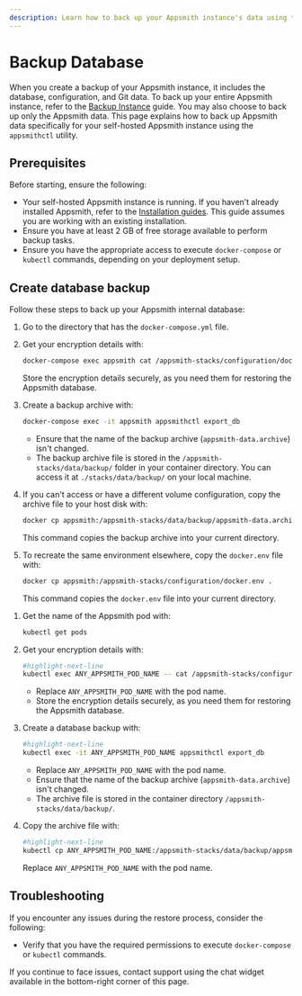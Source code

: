 ```yaml
---
description: Learn how to back up your Appsmith instance's data using the `appsmithctl` command-line utility.
---
```



# Backup Database

When you create a backup of your Appsmith instance, it includes the database, configuration, and Git data. To back up your entire Appsmith instance, refer to the [Backup Instance](/getting-started/setup/instance-management/backup-and-restore/backup-instance) guide. You may also choose to back up only the Appsmith data. This page explains how to back up Appsmith data specifically for your self-hosted Appsmith instance using the `appsmithctl` utility. 

## Prerequisites

Before starting, ensure the following:

- Your self-hosted Appsmith instance is running. If you haven’t already installed Appsmith, refer to the [Installation guides](/getting-started/setup/installation-guides). This guide assumes you are working with an existing installation.
- Ensure you have at least 2 GB of free storage available to perform backup tasks.
- Ensure you have the appropriate access to execute `docker-compose` or `kubectl` commands, depending on your deployment setup.

## Create database backup

Follow these steps to back up your Appsmith internal database:

<Tabs queryString="current-command-type">
<TabItem label="Docker" value="docker-commands">

1. Go to the directory that has the `docker-compose.yml` file.

2. Get your encryption details with:

      ```bash
      docker-compose exec appsmith cat /appsmith-stacks/configuration/docker.env | grep ENCRYPTION
      ```
      Store the encryption details securely, as you need them for restoring the Appsmith database.

3. Create a backup archive with:

      ```bash
      docker-compose exec -it appsmith appsmithctl export_db
      ```

      * Ensure that the name of the backup archive (`appsmith-data.archive`) isn't changed. 
      * The backup archive file is stored in the `/appsmith-stacks/data/backup/` folder in your container directory. You can access it at `./stacks/data/backup/` on your local machine.

4. If you can't access or have a different volume configuration, copy the archive file to your host disk with:

      ```bash
      docker cp appsmith:/appsmith-stacks/data/backup/appsmith-data.archive .
      ```
      This command copies the backup archive into your current directory.

5. To recreate the same environment elsewhere, copy the `docker.env` file with:

      ```bash
      docker cp appsmith:/appsmith-stacks/configuration/docker.env .
      ```
      This command copies the `docker.env` file into your current directory.

</TabItem>

<TabItem label="Kubernetes" value="kubernetes-commands">

1. Get the name of the Appsmith pod with:

      ```bash
      kubectl get pods
      ```

2. Get your encryption details with:

      ```bash
      #highlight-next-line
      kubectl exec ANY_APPSMITH_POD_NAME -- cat /appsmith-stacks/configuration/docker.env | grep ENCRYPTION
      ```
      * Replace `ANY_APPSMITH_POD_NAME` with the pod name. 
      * Store the encryption details securely, as you need them for restoring the Appsmith database.

3. Create a database backup with:

      ```bash
      #highlight-next-line
      kubectl exec -it ANY_APPSMITH_POD_NAME appsmithctl export_db
      ```

      * Replace `ANY_APPSMITH_POD_NAME` with the pod name.
      * Ensure that the name of the backup archive (`appsmith-data.archive`) isn't changed. 
      * The archive file is stored in the container directory `/appsmith-stacks/data/backup/`.

4. Copy the archive file with:

      ```bash
      #highlight-next-line
      kubectl cp ANY_APPSMITH_POD_NAME:/appsmith-stacks/data/backup/appsmith-data.archive appsmith-data.archive
      ```
      Replace `ANY_APPSMITH_POD_NAME` with the pod name.

</TabItem>

</Tabs>

## Troubleshooting

If you encounter any issues during the restore process, consider the following:

- Verify that you have the required permissions to execute `docker-compose` or `kubectl` commands.

If you continue to face issues, contact support using the chat widget available in the bottom-right corner of this page.